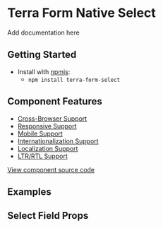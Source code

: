 


<Badge />

# Terra Form Native Select

Add documentation here

## Getting Started

- Install with [npmjs](https://www.npmjs.com):
  - `npm install terra-form-select`

## Component Features

- [Cross-Browser Support](https://engineering.cerner.com/terra-ui/contributing/terra-ui/component-standards#cross-browser-support)
- [Responsive Support](https://engineering.cerner.com/terra-ui/contributing/terra-ui/component-standards#responsive-support)
- [Mobile Support](https://engineering.cerner.com/terra-ui/contributing/terra-ui/component-standards#mobile-support)
- [Internationalization Support](https://engineering.cerner.com/terra-ui/contributing/terra-ui/component-standards#internationalization-i18n-support)
- [Localization Support](https://engineering.cerner.com/terra-ui/contributing/terra-ui/component-standards#internationalization-i18n-support)
- [LTR/RTL Support](https://engineering.cerner.com/terra-ui/contributing/terra-ui/component-standards#ltr--rtl-support)

[View component source code](https://github.com/cerner/terra-core/tree/master/packages/terra-form-select)

## Examples
<AllowClearExample title="Allow Clear Select Example" />
<ControlledExample title="Controlled Select Example" />
<DisabledExample title="Incomplete Select Example" />
<IncompleteExample title="Incomplete Select Example" />
<InvalidExample title="Invalid Select Example" />
<OptGroupExample title="OptGroup Select Example" />
<PlaceholderExample title="Placeholder Select Example" />
<UncontrolledExample title="Uncontrolled Select Example" />

## Select Field Props
<NativeSelectPropsTable />
